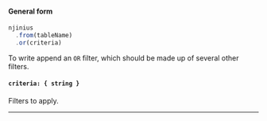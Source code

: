 
#### General form
<!-- prettier-ignore -->
```js {3}
njinius
  .from(tableName)
  .or(criteria)
```

To write append an `OR` filter, which should be made up of several other filters. 

#### `criteria: { string }`
Filters to apply.

---